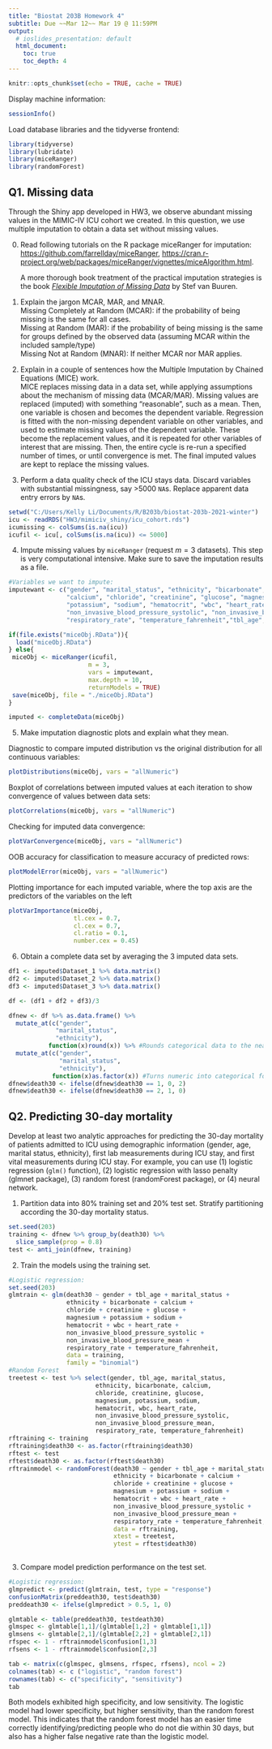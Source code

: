 ```yaml
---
title: "Biostat 203B Homework 4"
subtitle: Due ~~Mar 12~~ Mar 19 @ 11:59PM
output:
  # ioslides_presentation: default
  html_document:
    toc: true
    toc_depth: 4
---
```


```r
knitr::opts_chunk$set(echo = TRUE, cache = TRUE)
```
                      
Display machine information:
```r
sessionInfo()
```
Load database libraries and the tidyverse frontend:
```r
library(tidyverse)
library(lubridate)
library(miceRanger)
library(randomForest)
```

## Q1. Missing data

Through the Shiny app developed in HW3, we observe abundant missing values in the MIMIC-IV ICU cohort we created. In this question, we use multiple imputation to obtain a data set without missing values.

0. Read following tutorials on the R package miceRanger for imputation: <https://github.com/farrellday/miceRanger>, <https://cran.r-project.org/web/packages/miceRanger/vignettes/miceAlgorithm.html>.

    A more thorough book treatment of the practical imputation strategies is the book [*_Flexible Imputation of Missing Data_*](https://stefvanbuuren.name/fimd/) by Stef van Buuren. 

1. Explain the jargon MCAR, MAR, and MNAR. \
Missing Completely at Random (MCAR): if the probability of being missing is the same for all cases. \
Missing at Random (MAR): if the probability of being missing is the same for groups defined by the observed data (assuming MCAR within the included sample/type) \
Missing Not at Random (MNAR): If neither MCAR nor MAR applies.

2. Explain in a couple of sentences how the Multiple Imputation by Chained Equations (MICE) work. \
MICE replaces missing data in a data set, while applying assumptions about the mechanism of missing data (MCAR/MAR). Missing values are replaced (imputed) with something "reasonable", such as a mean. Then, one variable is chosen and becomes the dependent variable. Regression is fitted with the non-missing dependent variable on other variables, and used to estimate missing values of the dependent variable. These become the replacement values, and it is repeated for other variables of interest that are missing. Then, the entire cycle is re-run a specified number of times, or until convergence is met. The final imputed values are kept to replace the missing values.

3. Perform a data quality check of the ICU stays data. Discard variables with substantial missingness, say >5000 `NA`s. Replace apparent data entry errors by `NA`s.

```r
setwd("C:/Users/Kelly Li/Documents/R/B203b/biostat-203b-2021-winter")
icu <- readRDS("HW3/mimiciv_shiny/icu_cohort.rds")
icumissing <- colSums(is.na(icu))
icufil <- icu[, colSums(is.na(icu)) <= 5000]
```

4. Impute missing values by `miceRanger` (request $m=3$ datasets). This step is very computational intensive. Make sure to save the imputation results as a file.

```r
#Variables we want to impute:
imputewant <- c("gender", "marital_status", "ethnicity", "bicarbonate",
                "calcium", "chloride", "creatinine", "glucose", "magnesium",
                "potassium", "sodium", "hematocrit", "wbc", "heart_rate", 
                "non_invasive_blood_pressure_systolic", "non_invasive_blood_pressure_mean",
                "respiratory_rate", "temperature_fahrenheit","tbl_age","death30" )

if(file.exists("miceObj.RData")){
  load("miceObj.RData")
} else{
 miceObj <- miceRanger(icufil,
                      m = 3,
                      vars = imputewant,
                      max.depth = 10,
                      returnModels = TRUE)
 save(miceObj, file = "./miceObj.RData")
}

imputed <- completeData(miceObj) 
```

5. Make imputation diagnostic plots and explain what they mean. \

Diagnostic to compare imputed distribution vs the original distribution for all continuous variables:

```r
plotDistributions(miceObj, vars = "allNumeric")
```

Boxplot of correlations between imputed values at each iteration to show convergence of values between data sets:

```r
plotCorrelations(miceObj, vars = "allNumeric")
```

Checking for imputed data convergence:
```r
plotVarConvergence(miceObj, vars = "allNumeric")
```

OOB accuracy for classification to measure accuracy of predicted rows:
```r
plotModelError(miceObj, vars = "allNumeric")
```

Plotting importance for each imputed variable, where the top axis are the predictors of the variables on the left
```r
plotVarImportance(miceObj,
                  tl.cex = 0.7,
                  cl.cex = 0.7,
                  cl.ratio = 0.1,
                  number.cex = 0.45)
```



6. Obtain a complete data set by averaging the 3 imputed data sets.
```r
df1 <- imputed$Dataset_1 %>% data.matrix()
df2 <- imputed$Dataset_2 %>% data.matrix()
df3 <- imputed$Dataset_3 %>% data.matrix()

df <- (df1 + df2 + df3)/3

dfnew <- df %>% as.data.frame() %>%
  mutate_at(c("gender",
             "marital_status",
             "ethnicity"),
           function(x)round(x)) %>% #Rounds categorical data to the nearest integer to go to "majority" prediction of the 3 data sets
  mutate_at(c("gender",
              "marital_status",
              "ethnicity"),
            function(x)as.factor(x)) #Turns numeric into categorical for logistic regression
dfnew$death30 <- ifelse(dfnew$death30 == 1, 0, 2)
dfnew$death30 <- ifelse(dfnew$death30 == 2, 1, 0)
```


## Q2. Predicting 30-day mortality

Develop at least two analytic approaches for predicting the 30-day mortality of patients admitted to ICU using demographic information (gender, age, marital status, ethnicity), first lab measurements during ICU stay, and first vital measurements during ICU stay. For example, you can use (1) logistic regression (`glm()` function), (2) logistic regression with lasso penalty (glmnet package), (3) random forest (randomForest package), or (4) neural network.

1. Partition data into 80% training set and 20% test set. Stratify partitioning according the 30-day mortality status.
```r
set.seed(203)
training <- dfnew %>% group_by(death30) %>%
  slice_sample(prop = 0.8)
test <- anti_join(dfnew, training)
```

2. Train the models using the training set.
```r
#Logistic regression:
set.seed(203)
glmtrain <- glm(death30 ~ gender + tbl_age + marital_status +
                ethnicity + bicarbonate + calcium +
                chloride + creatinine + glucose +
                magnesium + potassium + sodium +
                hematocrit + wbc + heart_rate +
                non_invasive_blood_pressure_systolic +
                non_invasive_blood_pressure_mean +
                respiratory_rate + temperature_fahrenheit,
                data = training,
                family = "binomial")
#Random Forest
treetest <- test %>% select(gender, tbl_age, marital_status,
                        ethnicity, bicarbonate, calcium,
                        chloride, creatinine, glucose,
                        magnesium, potassium, sodium,
                        hematocrit, wbc, heart_rate,
                        non_invasive_blood_pressure_systolic,
                        non_invasive_blood_pressure_mean,
                        respiratory_rate, temperature_fahrenheit)
rftraining <- training
rftraining$death30 <- as.factor(rftraining$death30)
rftest <- test
rftest$death30 <- as.factor(rftest$death30)
rftrainmodel <- randomForest(death30 ~ gender + tbl_age + marital_status +
                             ethnicity + bicarbonate + calcium +
                             chloride + creatinine + glucose +
                             magnesium + potassium + sodium +
                             hematocrit + wbc + heart_rate +
                             non_invasive_blood_pressure_systolic +
                             non_invasive_blood_pressure_mean +
                             respiratory_rate + temperature_fahrenheit,
                             data = rftraining,
                             xtest = treetest,
                             ytest = rftest$death30)
     
```



3. Compare model prediction performance on the test set.

```r
#Logistic regression:
glmpredict <- predict(glmtrain, test, type = "response")
confusionMatrix(preddeath30, test$death30)
preddeath30 <- ifelse(glmpredict > 0.5, 1, 0)

glmtable <- table(preddeath30, testdeath30)
glmspec <- glmtable[1,1]/(glmtable[1,2] + glmtable[1,1])
glmsens <- glmtable[2,1]/(glmtable[2,2] + glmtable[2,1])
rfspec <- 1 - rftrainmodel$confusion[1,3]
rfsens <- 1 - rftrainmodel$confusion[2,3]

tab <- matrix(c(glmspec, glmsens, rfspec, rfsens), ncol = 2)
colnames(tab) <- c ("logistic", "random forest")
rownames(tab) <- c("specificity", "sensitivity")
tab
```
Both models exhibited high specificity, and low sensitivity. The logistic model had lower specificity, but higher sensitivity, than the random forest model. This indicates that the random forest model has an easier time correctly identifying/predicting people who do not die within 30 days, but also has a higher false negative rate than the logistic model.
